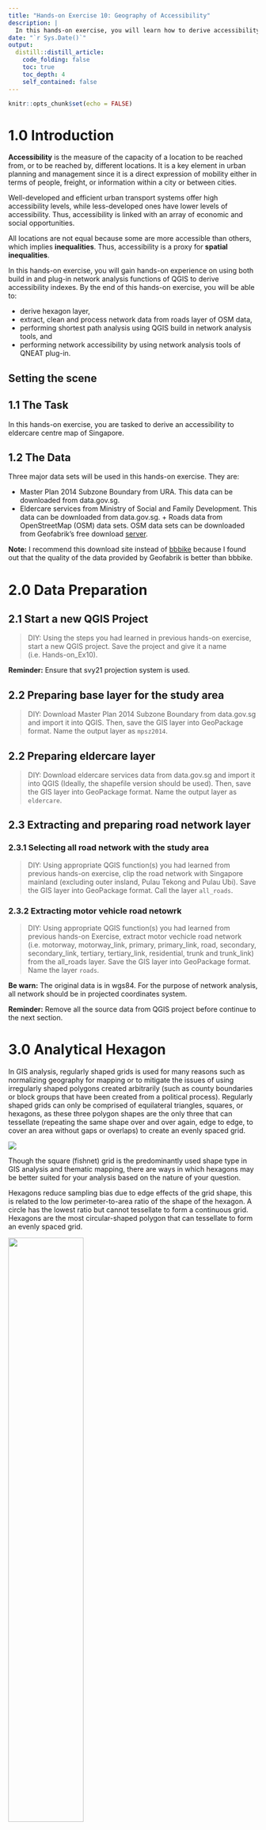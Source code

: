```yaml
---
title: "Hands-on Exercise 10: Geography of Accessibility"
description: |
  In this hands-on exercise, you will learn how to derive accessibility indexes by using QGIS's build in network analysis and QGIS Network Analysis Toolbox 3 (QNET3) plug-in.
date: "`r Sys.Date()`"
output:
  distill::distill_article:
    code_folding: false
    toc: true
    toc_depth: 4
    self_contained: false
---
```


```r
knitr::opts_chunk$set(echo = FALSE)
```

# 1.0	Introduction 

**Accessibility** is the measure of the capacity of a location to be reached from, or to be reached by, different locations. It is a key element in urban planning and management since it is a direct expression of mobility either in terms of people, freight, or information within a city or between cities.

Well-developed and efficient urban transport systems offer high accessibility levels, while less-developed ones have lower levels of accessibility. Thus, accessibility is linked with an array of economic and social opportunities.

All locations are not equal because some are more accessible than others, which implies **inequalities**.  Thus, accessibility is a proxy for **spatial inequalities**.

In this hands-on exercise, you will gain hands-on experience on using both build in and plug-in network analysis functions of QGIS to derive accessibility indexes.  By the end of this hands-on exercise, you will be able to:

+ derive hexagon layer, 
+ extract, clean and process network data from roads layer of OSM data,
+ performing shortest path analysis using QGIS build in network analysis tools, and
+ performing network accessibility by using network analysis tools of QNEAT plug-in.

## Setting the scene

## 1.1	The Task

In this hands-on exercise, you are tasked to derive an accessibility to eldercare centre map of Singapore.

## 1.2	The Data

Three major data sets will be used in this hands-on exercise.  They are:

+ Master Plan 2014 Subzone Boundary from URA.  This data can be downloaded from data.gov.sg.
+ Eldercare services from Ministry of Social and Family Development.  This data can be downloaded from data.gov.sg. + Roads data from OpenStreetMap (OSM) data sets.  OSM data sets can be downloaded from Geofabrik's free download [server](https://download.geofabrik.de/). 

**Note:** I recommend this download site instead of [bbbike](https://www.bbbike.org/) because I found out that the quality of the data provided by Geofabrik is better than bbbike. 
  
# 2.0 Data Preparation

## 2.1 Start a new QGIS Project

>DIY: Using the steps you had learned in previous hands-on exercise, start a new QGIS project.  Save the project and give it a name (i.e. Hands-on_Ex10).  

**Reminder:** Ensure that svy21 projection system is used.

## 2.2 Preparing base layer for the study area

>DIY: Download Master Plan 2014 Subzone Boundary from data.gov.sg and import it into QGIS.  Then, save the GIS layer into GeoPackage format.  Name the output layer as `mpsz2014`.

## 2.2 Preparing eldercare layer

>DIY: Download eldercare services data from data.gov.sg and import it into QGIS (Ideally, the shapefile version should be used).  Then, save the GIS layer into GeoPackage format.  Name the output layer as `eldercare`.  

## 2.3 Extracting and preparing road network layer

### 2.3.1 Selecting all road network with the study area

>DIY: Using appropriate QGIS function(s) you had learned from previous hands-on exercise, clip the road network with Singapore mainland (excluding outer insland, Pulau Tekong and Pulau Ubi).  Save the GIS layer into GeoPackage format.  Call the layer `all_roads`.

### 2.3.2 Extracting motor vehicle road netowrk

>DIY: Using appropriate QGIS function(s) you had learned from previous hands-on Exercise, extract motor vechicle road network (i.e. motorway, motorway_link, primary, primary_link, road, secondary, secondary_link, tertiary, tertiary_link, residential, trunk and trunk_link) from the all_roads layer.  Save the GIS layer into GeoPackage format.  Name the layer `roads`.

**Be warn:** The original data is in wgs84.  For the purpose of network analysis, all network should be in projected coordinates system.

**Reminder:** Remove all the source data from QGIS project before continue to the next section.

# 3.0 Analytical Hexagon

In GIS analysis, regularly shaped grids is used for many reasons such as normalizing geography for mapping or to mitigate the issues of using irregularly shaped polygons created arbitrarily (such as county boundaries or block groups that have been created from a political process). Regularly shaped grids can only be comprised of equilateral triangles, squares, or hexagons, as these three polygon shapes are the only three that can tessellate (repeating the same shape over and over again, edge to edge, to cover an area without gaps or overlaps) to create an evenly spaced grid.

![](img/image1.png)

Though the square (fishnet) grid is the predominantly used shape type in GIS analysis and thematic mapping, there are ways in which hexagons may be better suited for your analysis based on the nature of your question.

Hexagons reduce sampling bias due to edge effects of the grid shape, this is related to the low perimeter-to-area ratio of the shape of the hexagon. A circle has the lowest ratio but cannot tessellate to form a continuous grid. Hexagons are the most circular-shaped polygon that can tessellate to form an evenly spaced grid.

![](img/image2.png){width=55%}

## 3.1 Creating hexagon layer

Now, we are going to create a hexagon layer by using `mpsz` layer as the based.  The hexagon distance is 250m.

+ From the menu bar, select **Vector** -> **Research Tools** -> **Create Grids**.

**Create Grids** dialog window appears.

+ For **Grid type:** select *Hexagon (Polygon)* from the drop down list.

![](img/image1.jpg){width=35%}

+ For **Grid extend:**, select *Calculate from Layer* -> `mpsz`

![](img/image2.jpg){width=55%}

+ For **Horizontal spacing**, type *250*.
+ For **Vertical spacing**, type *250*.

>Question: Do you know why 250 is used?

+ For **Grid CRS**, make sure that *EPSG 3414* is used.

When you are ready to run the process,

+ Click on **Run** button.

**Reminder:** Read the Log before closing the dialog window.

+ Click on **Close** button.

Notice that a new temporary layer called `Grid` is added on the Layer pane and display on Map window.

![](img/image3.jpg)

### 3.1.2 Editing the hexagon layer

>DIY: Using appropriate QGIS functions, edit the temporary `Grid` layer until it looks similar to the screenshot below.

![](img/image4.jpg)

### 3.1.3 Saving the hexagon layer

>DIY: Using the steps you had learned in previous hands-on exercise, save the edited `Grid` layer into GeoPackage format.  Give the layer a name (i.e. `hexagon`)

Before you move on to the next section, remember to remove the temporary `Grid` layer.

## 3.2 Computing hexagon centroid

In general, network analysis required the demand in a point feature.  Hexagon, on the other hand, is a polygon feature.  In order to meet the analysis need, we will compute the centroids of the hexagons.   

+ From the menu bar, select **Vector** -> **Geometry Tools** -> **Centroids**.

**Centroids** dialog window appears.

+ For **Input layer**, select *hexagon* from the drop-down list.

When you are ready to run the process,

+ Click on **Run** button.

**Reminder:** Read the log before closing.

+ Click on **Close** button.

Notice that a new temporary layer called Centroid is added onto Layers panel and display on Map view.

![](img/image5.jpg)

### 3.2.1 Saving the centroid layer

>DIY: Using the steps you had learned in previous hands-on exercise, save the temporary `Centroids` layer into GepPackage format.  Name the newly created layer `hex_centroid`.

Before you move on to the next section, remember to remove the temporary `Centroids` layer.


# 4.0 Shortest Path Analysis

In this section, you will perform the following tasks:

+ Identifying useful attribute(s) from the `roads` layer by using QGIS Identify Features tool,
+ Visualising topological properties of `roads` layer by using styling methods of QGIS, and 
+ Determining shortest path from a demand point (ie. HDB block) to a supply point (i.e. eldercare centre).  

## 4.1 Working with Identify Features tool 

In this section, you will explore the attribute information of `road` layer by using QGIS.

>DIY: Zoom to Punggol area as shown in the screenshot below.

![](img/image6.jpg)

+ Switch off all other layers except `roads` and `eldercare`.

+ At **Layers** panel, click on `roads` layer to make it active.

+ From the menu bar, click on **Identify Features** icon.

+ Hover the mouse over a road segment and click on it.

The **Identify Results** dialog window appears.

Your screen should look similar to the screenshot below.

![](img/image7.jpg)

There are many information can be derived from the dialog window.  For the time being, let us focus on *oneway* field.  It specifies  whether the road segment is two-way or one-way.  If it is one-way, the flow direction will be given.  

There are three different values.  *B* for two-way. *F* means that only driving in direction of the line string is allowed. *T* means that only the opposite direction is allowed.

+ Close the Identify Results dialog window.

## 4.2    Working with QGIS's Styling methods

Now, we will use the information in oneway field to display an arrow on one-way streets

+ From the **Layers** panel, click on **Open the Layer Styling Panel** button.

The **Layer Styling** panel appears on the right as shown below.

![](img/image8.jpg)

+ Select *Rule-based* from the drop-down menu.

![](img/image9.jpg){width=45%}

We will create a new style with a filter for only the one-way roads.

+ Click on the *Add rule +* button.

![](img/image10.jpg){width=45%}

+ From the **Edit rule** dialog, click on **Expression** button.

![](img/image11.jpg){width=45%}

The **Expression String Builder** dialog window appears.

We are going to build an expression that select all one-way streets.

+ Click on the black triangle in front of **Fields and Values** to expand the section.

![](img/image12.jpg){width=55%}

+ Double-click on `oneway` field.

+ Click on *=* button.

+ At the **Expression** pane, complete the expression as shown below.

![](img/image13.jpg){width=35%}

+ Click on **Ok** button.

Notice that **Filter** option has been updated.

![](img/image14.jpg){width=55%}

Next, we are going to change the Symbol layer type to *Market line*.

![](img/image15.jpg){width=55%}

Notice that the road lines are marked with red markers now.

![](img/image16.jpg)

+ At the **Marker placement** pane, click on the radio button in front of `on center point`. 

Notice that the markers are placed at the centre of each line segment.

![](img/image18.jpg)

+ At the **Symbol** pane, click on `Simple marker`.

![](img/image19.jpg){width=55%}

+ Scroll down and select *filled_arrowhead* marker.

![](img/image20.jpg){width=35%}

Notice that arrow-like symbol now appears on the one-way streets as shown below.

![](img/image21.jpg)

You can close **Layer Styling** dialog window now.

+ At the **Layer Styling** panel, click on the cross located at the upper right of the panel.

## 4.3 Working with build in shortest path tool

Now, we are going to determine the shortest path from Block 619B to eldercare centre located at Block 211B (lower left corner of the view window)

+ From the menu bar, click on **Processing** -> **Toolbar**.

+ At the **Toolbox** search pane, type **Shortest path**.

Your screen should look similar to the screenshot below.

![](img/image22.jpg){width=45%}

+ Double-click on **Shortest path (point to point)** of **Network analysis**.

**Shortest Path (Point to Point)** dialog window appears.

+ For **Vector layer representing network**, select `roads` from the drop-down list.

+ For **Path type to calculate**, select *Shortest* from the drop-down list.

+ For **Start point**, manually click on the *Block 619B*.

+ For **End point**, manually click on *Block 211B*.

+ For **Direction field [optional]**, select `oneway` from the drop-down list.

+ For **Value for forward direction [optional]**, type *F*.

+ For **Value for backward direction [optional]**, type *T*.

The **Shortest Path (Point to Point)** dialog window looks similar to the screenshot below.

![](img/image23.jpg)

We will keep the rest of the selection as default for the time being.

When you are ready,

+ click on **Run** button.

**Reminder**: Read the log before closing the dialog window.

+ Click on the **Close** button to close the dialog window.

Notice that a temporary layer called `Shortest Path` is added on Layers panel and is display on the map view.

The default line thickness of `Shortest Path` is too thin to view.

>DIY: Using the steps you had learned in previous hands-on exercise, increase the thickness of the line symbol.

You screen should look similar to the screenshot below.

![](img/image24.jpg)

>DIY: Using the steps you had learned from previous hands-on exercise, save the temporary Shortest Path layer into GeoPackage format.  Name the layer `Shortest_path` and add it onto the map view.

>DIY: Remove the temparory layer from the Layers panel.

# 5.0  Network Accessibility Analysis with NEAT3 Plugin

In this section, you will learn how to perform network accessibility analysis by using QGIS Network Analysis Toolbox (QNEAT3) plugin.   

## 5.1 Installing QNEAT3 plugin.

Before getting started, you need to install QNEAT3 plugin.

+ From the menu bar, select **Plugins** -> **Manage and Install plugins**.

Plugins dialog window appears.

+ At the query, type **QNEAT3**.

Notice that QNEAT3 appears on the search output list.

+ Click on **QNEAT3**.

+ Click on **Install Plugin** button.

When the installation is completed, close the dialog box by

+ click on **Close** button.

## Working with OD Matrix tool

Next, we will use the Origin-Destination Matrix (OD Matrix) tool of QNEAT3 plugin to calculate the distances between hexagon centrois (as the demand points) and eldercare centres (as the supply points).

+ From the menu bar, click on **Processing** -> **Toolbox**

+ At the **Search** pane, type `OD Matrix`.

You screen should look similar to the screenshot below.

![](img/image26.jpg){width=45%}

+ Click on **OD Matrix Layers as Table (m:n)**.

**OD Matrix Layers as Table (m:n)** dialog window appears.

+ For **Network Layer**, select `roads` from the drop-down list.

+ For **From-Point Layer**, select `hex_centroid` from the drop-down list.

+ For **Unique Point ID Field**, select `fid` from the drop-down list. 

+ For **To-Point Layer**, select `eldercare` fro mthe drop-down list.

+ For **Unique Point ID Field**, select `fid` from the drop-down list.

+ For **Optimization Criterion**, select `Shortest Path (distance optimization)` from the drop-down list.

+ For **Entry Cost calculation method**, select `Ellipsoidal` from the drop-down list.

+ For **Direction field**, select `oneway` from the drop-down list.

+ For **Value for forward direction**, type `F`.

+ For **Value for backward direction**, type `T`.

+ For **Value for both direction**, type `B`.

+ For Topology tolerance, type *0.5* (i.e. 0.5 m).

The completed dialog widnow should look similar to the screenshot below.

![](img/image27.jpg)

When you are ready to run the process.

+ At the **OD Matrix** dialog window, click on **Run** button.

Be patient, the process is computationally intensive.

**Reminder:** Read the log before closing it.

When you are ready to close the dialog window.

+ Click on **Close** button.

Notice that a new temporary table called `Output OD Matrix` is added onto Layers panel.  

![](img/image28.jpg){width=35%}

+ At the Layers panel, right-click on `Output OD Matrix` and select **Open Attribute Table** from the context menu.

A data table look similar to the screenshot below appears.

![](img/image29.jpg)

>Question: Do you know what are the values of these fields?

>DIY: Using the steps you had learned, save the temporary Output OD Matrix table as GeoPackage format.  Name the layer `OD_eldercare`.

## 5.2 Extracting shortest distance pairs

Next, we will use the SQL tool of QGIS to select destination points with the shortest distance.

+ At the **Search** pane of **Processing Toolbox**, type `SQL`.

**SQL** function appears on the list.

![](img/image30.jpg){width=45%}

+ Double-click on **Execute SQL** of **Vector general**.

**Execute SQL** dialog window appears.

+ For **Additional input datasources**, select on the button at the right end.

+ Click on the checkbox **Output OD Matrix**.

![](img/image31.jpg){width=45%}

+ Click on **OK** button.

+ At SQL query panel, type the following SQL

![](img/image32.jpg){width=55%}

+ For *Geometry type*, select `No Geometry` from the drop-down list.

![](img/image33.jpg){width=45%}

Notice that a temporary table called `SQL Output` is added onto **Layers** panel.


>DIY: Using the steps you had learned, save the temporary SQL Output table as GeoPackage format.  Name the layer `acc_eldercare`.

## Mapping Accessibility Values

>DIY: Using the steps you had learn, prepare a choropleth map showing the distribution of accessibility to eldercare centres.




```r
library(pagedown)
pagedown::chrome_print("Hands-on_Ex10.html")
```

